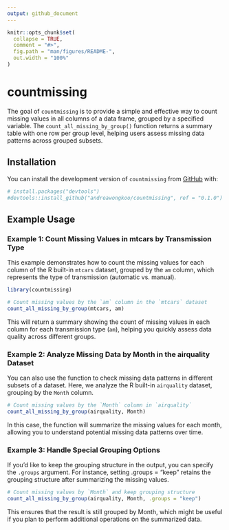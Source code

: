 ```yaml
---
output: github_document
---
```


<!-- README.md is generated from README.Rmd. Please edit that file -->

```r
knitr::opts_chunk$set(
  collapse = TRUE,
  comment = "#>",
  fig.path = "man/figures/README-",
  out.width = "100%"
)
```

# countmissing

<!-- badges: start -->

<!-- badges: end -->

The goal of `countmissing` is to provide a simple and effective way to count missing values in all columns of a data frame, grouped by a specified variable. The `count_all_missing_by_group()` function returns a summary table with one row per group level, helping users assess missing data patterns across grouped subsets.

## Installation

You can install the development version of `countmissing` from [GitHub](https://github.com/) with:
      
``` r
# install.packages("devtools")
#devtools::install_github("andreawongkoo/countmissing", ref = "0.1.0")
```


## Example Usage

### Example 1: Count Missing Values in mtcars by Transmission Type
This example demonstrates how to count the missing values for each column of the R built-in `mtcars` dataset, grouped by the `am` column, which represents the type of transmission (automatic vs. manual).

``` r
library(countmissing)

# Count missing values by the `am` column in the `mtcars` dataset
count_all_missing_by_group(mtcars, am)
```

This will return a summary showing the count of missing values in each column for each transmission type (`am`), helping you quickly assess data quality across different groups.

### Example 2: Analyze Missing Data by Month in the airquality Dataset
You can also use the function to check missing data patterns in different subsets of a dataset. Here, we analyze the R built-in `airquality` dataset, grouping by the `Month` column.

``` r
# Count missing values by the `Month` column in `airquality`
count_all_missing_by_group(airquality, Month)
```

In this case, the function will summarize the missing values for each month, allowing you to understand potential missing data patterns over time.

### Example 3: Handle Special Grouping Options
If you'd like to keep the grouping structure in the output, you can specify the `.groups` argument. For instance, setting .groups = "keep" retains the grouping structure after summarizing the missing values.

``` r
# Count missing values by `Month` and keep grouping structure
count_all_missing_by_group(airquality, Month, .groups = "keep")
```

This ensures that the result is still grouped by Month, which might be useful if you plan to perform additional operations on the summarized data.

